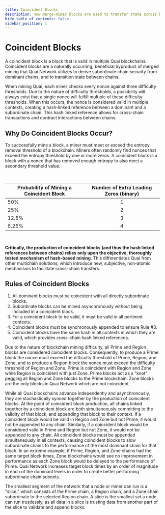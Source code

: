```yaml
---
title: Coincident Blocks
description: How merge-mined blocks are used to transfer state across blockchains in Quai Network.
hide_table_of_contents: false
sidebar_position: 1
---
```


# Coincident Blocks

A coincident block is a block that is valid in multiple Quai blockchains. Coincident blocks are a naturally occurring, beneficial byproduct of merged mining that Quai Network utilizes to derive subordinate chain security from dominant chains, and to transition state between chains.

When mining Quai, each miner checks every nonce against three difficulty thresholds. Due to the nature of difficulty thresholds, a possibility will always exist that a single nonce will fulfill multiple of these difficulty thresholds. When this occurs, the nonce is considered valid in multiple contexts, creating a hash-linked reference between a dominant and a subordinate chain. This hash linked reference allows for cross-chain transactions and contract interactions between chains.

## Why Do Coincident Blocks Occur?

To successfully mine a block, a miner must meet or exceed the entropy removal threshold of a blockchain. Miners often randomly find nonces that exceed the entropy threshold by one or more zeros. A coincident block is a block with a nonce that has removed enough entropy to also meet a secondary threshold value.

<br />

| Probability of Mining a Coincident Block | Number of Extra Leading Zeros (binary) |
| ---------------------------------------- | :------------------------------------: |
| 50%                                      |                   1                    |
| 25%                                      |                   2                    |
| 12.5%                                    |                   3                    |
| 6.25%                                    |                   4                    |

<br />

**Critically, the production of coincident blocks (and thus the hash linked references between chains) relies only upon the objective, thoroughly tested mechanism of hash-based mining**. This differentiates Quai from other multichain solutions, which introduce new, subjective, non-atomic mechanisms to facilitate cross-chain transfers.

## Rules of Coincident Blocks

1. All dominant blocks must be coincident with all directly subordinate blocks.
2. Subordinate blocks can be mined asynchronously without being included in a coincident block.
3. For a coincident block to be valid, it must be valid in all pertinent contexts.
4. Coincident blocks must be synchronously appended to ensure Rule #3.
5. Coincident blocks have the same hash in all contexts in which they are valid, which provides cross-chain hash linked references.

Due to the nature of blockchain mining difficulty, all Prime and Region blocks are considered coincident blocks. Consequently, to produce a Prime block the nonce must exceed the difficulty threshold of Prime, Region, and Zone, and to produce a Region block the nonce must exceed the difficulty threshold of Region and Zone. Prime is coincident with Region and Zone while Region is coincident with just Zone. Prime blocks act as a "knot" pegging all Region and Zone blocks to the Prime blockchain. Zone blocks are the only blocks in Quai Network which are not coincident.

While all Quai blockchains advance independently and asynchronously, they are stochastically synced together by the production of coincident blocks. At the point of coincident block production, all chains linked together by a coincident block are both simultaneously committing to the validity of that block, and appending that block to their context. If a coincident block would be valid in Region and Zone but not Prime, it would not be appended to any chain. Similarly, if a coincident block would be considered valid in Prime and Region but not Zone, it would not be appended to any chain.
All coincident blocks must be appended simultaneously in all contexts, causing coincident blocks to slow subordinate chains to the performance of the most dominant chain for that block. In an extreme example, if Prime, Region, and Zone chains had the same target block times, Zone blockchains would see no improvement in performance as each Zone block would be delayed to the performance of Prime. Quai Network increases target block times by an order of magnitude in each of the dominant levels in order to create better performing subordinate chain subnets.

The smallest segment of the network that a node or miner can run is a "slice," which consists of the Prime chain, a Region chain, and a Zone chain subordinate to the selected Region chain. A slice is the smallest set a node can run trustlessly, as all data in a slice is trusting data from another part of the slice to validate and append blocks.
